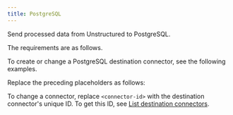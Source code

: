 ```yaml
---
title: PostgreSQL
---
```


Send processed data from Unstructured to PostgreSQL.

The requirements are as follows.


<PostgreSQLPrerequisites />

To create or change a PostgreSQL destination connector, see the following examples.


<CodeGroup>
    <PostgreSQLSDK />
    <PostgreSQLAPIRESTCreate />
    <PostgreSQLAPIRESTChange />
</CodeGroup>

Replace the preceding placeholders as follows:


<PostgreSQLAPIPlaceholders />

To change a connector, replace `<connector-id>` with the destination connector's unique ID. 
To get this ID, see [List destination connectors](/platform/api/overview#list-destination-connectors).
